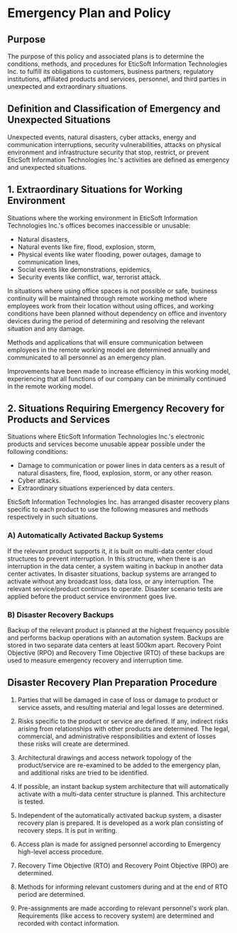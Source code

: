 # Emergency Plan and Policy

## Purpose

The purpose of this policy and associated plans is to determine the conditions, methods, and procedures for EticSoft Information Technologies Inc. to fulfill its obligations to customers, business partners, regulatory institutions, affiliated products and services, personnel, and third parties in unexpected and extraordinary situations.

## Definition and Classification of Emergency and Unexpected Situations

Unexpected events, natural disasters, cyber attacks, energy and communication interruptions, security vulnerabilities, attacks on physical environment and infrastructure security that stop, restrict, or prevent EticSoft Information Technologies Inc.'s activities are defined as emergency and unexpected situations.

## 1. Extraordinary Situations for Working Environment

Situations where the working environment in EticSoft Information Technologies Inc.'s offices becomes inaccessible or unusable:

* Natural disasters,
* Natural events like fire, flood, explosion, storm,
* Physical events like water flooding, power outages, damage to communication lines,
* Social events like demonstrations, epidemics,
* Security events like conflict, war, terrorist attack.

In situations where using office spaces is not possible or safe, business continuity will be maintained through remote working method where employees work from their location without using offices, and working conditions have been planned without dependency on office and inventory devices during the period of determining and resolving the relevant situation and any damage.

Methods and applications that will ensure communication between employees in the remote working model are determined annually and communicated to all personnel as an emergency plan.

Improvements have been made to increase efficiency in this working model, experiencing that all functions of our company can be minimally continued in the remote working model.

## 2. Situations Requiring Emergency Recovery for Products and Services

Situations where EticSoft Information Technologies Inc.'s electronic products and services become unusable appear possible under the following conditions:

* Damage to communication or power lines in data centers as a result of natural disasters, fire, flood, explosion, storm, or any other reason.
* Cyber attacks.
* Extraordinary situations experienced by data centers.

EticSoft Information Technologies Inc. has arranged disaster recovery plans specific to each product to use the following measures and methods respectively in such situations.

### A) Automatically Activated Backup Systems
If the relevant product supports it, it is built on multi-data center cloud structures to prevent interruption. In this structure, when there is an interruption in the data center, a system waiting in backup in another data center activates. In disaster situations, backup systems are arranged to activate without any broadcast loss, data loss, or any interruption. The relevant service/product continues to operate. Disaster scenario tests are applied before the product service environment goes live.

### B) Disaster Recovery Backups
Backup of the relevant product is planned at the highest frequency possible and performs backup operations with an automation system. Backups are stored in two separate data centers at least 500km apart. Recovery Point Objective (RPO) and Recovery Time Objective (RTO) of these backups are used to measure emergency recovery and interruption time.

## Disaster Recovery Plan Preparation Procedure

1. Parties that will be damaged in case of loss or damage to product or service assets, and resulting material and legal losses are determined.

2. Risks specific to the product or service are defined. If any, indirect risks arising from relationships with other products are determined. The legal, commercial, and administrative responsibilities and extent of losses these risks will create are determined.

3. Architectural drawings and access network topology of the product/service are re-examined to be added to the emergency plan, and additional risks are tried to be identified.

4. If possible, an instant backup system architecture that will automatically activate with a multi-data center structure is planned. This architecture is tested.

5. Independent of the automatically activated backup system, a disaster recovery plan is prepared. It is developed as a work plan consisting of recovery steps. It is put in writing.

6. Access plan is made for assigned personnel according to Emergency high-level access procedure.

7. Recovery Time Objective (RTO) and Recovery Point Objective (RPO) are determined.

8. Methods for informing relevant customers during and at the end of RTO period are determined.

9. Pre-assignments are made according to relevant personnel's work plan. Requirements (like access to recovery system) are determined and recorded with contact information.